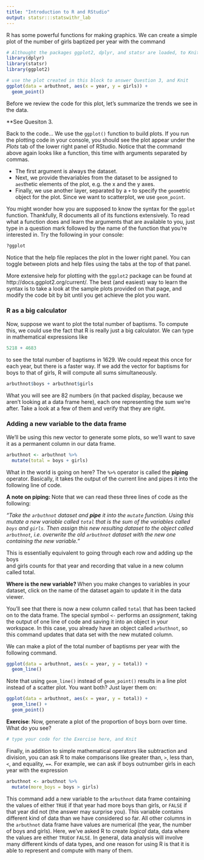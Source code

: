```yaml
---
title: "Introduction to R and RStudio"
output: statsr:::statswithr_lab
---
```

R has some powerful functions for making graphics. We can create a simple plot of the number of girls baptized per year with the command

```r
# Althought the packages ggplot2, dplyr, and statsr are loaded, to Knit, you must have the library functions in your .Rmd file. Don't erase this code block!
library(dplyr)
library(statsr)
library(ggplot2)
```

```r
# use the plot created in this block to answer Question 3, and Knit
ggplot(data = arbuthnot, aes(x = year, y = girls)) +
  geom_point()
```

Before we review the code for this plot, let's summarize the trends we see in the data.

**See Quesiton 3.

Back to the code... We use the `ggplot()` function to build plots. If you run the plotting code in your console, you should see the plot appear under the *Plots* tab of the lower right panel of RStudio. Notice that the command above again looks like a function, this time with arguments separated by commas. 

- The first argument is always the dataset. 
- Next, we provide thevariables from the dataset to be assigned to `aes`thetic elements of the plot, e.g. the x and the y axes. 
- Finally, we use another layer, separated by a `+` to specify the `geom`etric object for the plot. Since we want to scatterplot, we use `geom_point`.

You might wonder how you are supposed to know the syntax for the `ggplot` function.  Thankfully, R documents all of its functions extensively. To read what a function does and learn the arguments that are available to you, just type in a question mark followed by the name of the function that you're interested in. Try the following in your console:

```r
?ggplot
```

Notice that the help file replaces the plot in the lower right panel. You can toggle between plots and help files using the tabs at the top of that panel. 

<div id="boxedtext">
More extensive help for plotting with the `ggplot2` package can be found at http://docs.ggplot2.org/current/. The best (and easiest) way to learn the syntax is to take a look at the sample plots provided on that page, and modify the code bit by bit until you get achieve the plot you want.
</div>

### R as a big calculator

Now, suppose we want to plot the total number of baptisms. To compute this, we could use the fact that R is really just a big calculator. We can type in mathematical expressions like

```r
5218 + 4683
```

to see the total number of baptisms in 1629. We could repeat this once for each year, but there is a faster way. If we add the vector for baptisms for boys to that of girls, R will compute all sums simultaneously.

```r
arbuthnot$boys + arbuthnot$girls
```

What you will see are 82 numbers (in that packed display, because we aren’t looking at a
data frame here), each one representing the sum we’re after. Take a look at a few of them and verify that they are right.

### Adding a new variable to the data frame

We'll be using this new vector to generate some plots, so we'll want to save it as a permanent column in our data frame.

```r
arbuthnot <- arbuthnot %>%
  mutate(total = boys + girls)
```

What in the world is going on here? The `%>%` operator is called the **piping** operator.
Basically, it takes the output of the current line and pipes it into the following line of code.

<div id="boxedtext">
**A note on piping: ** Note that we can read these three lines of code as the following: 

*"Take the `arbuthnot` dataset and **pipe** it into the `mutate` function. Using this mutate a new variable called `total` that is the sum of the variables called `boys` and `girls`. Then assign this new resulting dataset to the object called `arbuthnot`, i.e. overwrite the old `arbuthnot` dataset with the new one containing the new variable."*

This is essentially equivalent to going through each row and adding up the boys  
and girls counts for that year and recording that value in a new column called total.
</div>

<div id="boxedtext">
**Where is the new variable? ** When you make changes to variables in your dataset,  click on the name of the dataset again to update it in the data viewer.
</div>

You'll see that there is now a new column called `total` that has been tacked on to the data frame. The special symbol `<-` performs an *assignment*, taking the  output of one line of code and saving it into an object in your workspace. In this case, you already have an object called `arbuthnot`, so this command updates that data set with the new mutated column.

We can make a plot of the total number of baptisms per year with the following command.

```r
ggplot(data = arbuthnot, aes(x = year, y = total)) +
  geom_line()
```

Note that using `geom_line()` instead of `geom_point()` results in a line plot instead of a scatter plot. You want both? Just layer them on:

```r
ggplot(data = arbuthnot, aes(x = year, y = total)) +
  geom_line() +
  geom_point()
```

<div id="exercise">
**Exercise**: Now, generate a plot of the proportion of boys born over time. What do you see? 
</div>

```r
# type your code for the Exercise here, and Knit

```

Finally, in addition to simple mathematical operators like subtraction and division, you can ask R to make comparisons like greater than, `>`, less than, `<`, and equality, `==`. For example, we can ask if boys outnumber girls in each year with the expression

```r
arbuthnot <- arbuthnot %>%
  mutate(more_boys = boys > girls)
```

This command add a new variable to the `arbuthnot` data frame containing the values of either `TRUE` if that year had more boys than girls, or `FALSE` if that year did not (the answer may surprise you). This variable contains different kind of data than we have considered so far. All other columns in the `arbuthnot` data frame have values are numerical (the year, the number of boys and girls). Here, we've asked R to create *logical* data, data where the values are either `TRUE`or `FALSE`. In general, data analysis will involve many different kinds of data types, and one reason for using R is that it is able to represent and compute with many of them.


